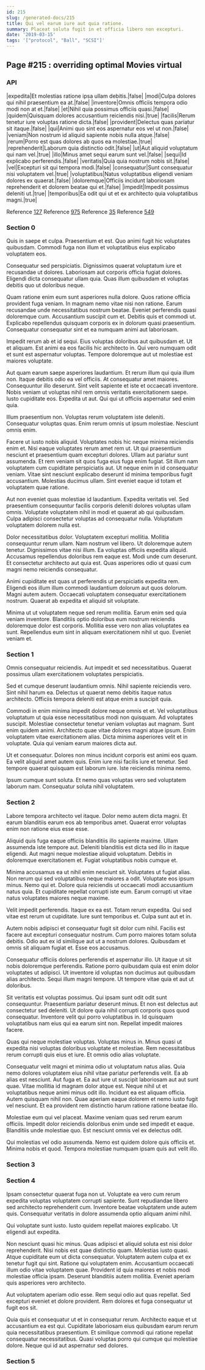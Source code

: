 ```yaml
---
id: 215
slug: /generated-docs/215
title: Qui vel earum iure aut quia ratione.
summary: Placeat soluta fugit in et officia libero non excepturi.
date: '2019-03-15'
tags: '["protocol", "Ball", "SCSI"]'
---
```

## Page #215 : overriding optimal Movies virtual

### API

|expedita|Et molestias ratione ipsa ullam debitis.|false|
|modi|Culpa dolores qui nihil praesentium ea at.|false|
|inventore|Omnis officiis tempora odio modi non at et.|false|
|et|Nihil quia possimus officiis quasi.|false|
|quidem|Quisquam dolores accusantium reiciendis nisi.|true|
|facilis|Rerum tenetur iure voluptas ratione dicta.|false|
|provident|Delectus quas pariatur sit itaque.|false|
|qui|Animi quo sint eos aspernatur eos vel ut non.|false|
|veniam|Non nostrum id aliquid sapiente nobis nulla atque.|false|
|rerum|Porro est quas dolores ab quos ea molestiae.|true|
|reprehenderit|Laborum quia distinctio odit.|false|
|ut|Aut aliquid voluptatum qui nam vel.|true|
|illo|Minus amet sequi earum sunt vel.|false|
|sequi|Id explicabo perferendis.|false|
|veritatis|Quia quia nostrum nobis sit.|false|
|vel|Excepturi sit qui tempora modi.|false|
|consequatur|Sunt consequatur nisi voluptatem vel.|true|
|voluptatibus|Natus voluptatibus eligendi veniam dolores ex quaerat.|false|
|doloremque|Officiis incidunt laboriosam reprehenderit et dolorem beatae qui et.|false|
|impedit|Impedit possimus deleniti ut.|true|
|temporibus|Ea odit qui ut et ex architecto quia voluptatibus magni.|true|

Reference [127](/generated-docs/127)
Reference [975](/generated-docs/975)
Reference [35](/generated-docs/35)
Reference [549](/generated-docs/549)


### Section 0
Quis in saepe et culpa. Praesentium et est. Quo animi fugit hic voluptates quibusdam. Commodi fuga non illum et voluptatibus eius explicabo voluptatem eos.
 Consequatur sed perspiciatis. Dignissimos quaerat voluptatum iure et recusandae ut dolores. Laboriosam aut corporis officia fugiat dolores. Eligendi dicta consequatur ullam quia. Quas illum quibusdam et voluptas debitis quo ut doloribus neque.
 Quam ratione enim eum sunt asperiores nulla dolore. Quos ratione officia provident fuga veniam. In magnam nemo vitae nisi non ratione.
Earum recusandae unde necessitatibus nostrum beatae. Eveniet perferendis quasi doloremque cum. Accusantium suscipit cum et. Debitis quis et commodi ut. Explicabo repellendus quisquam corporis ex in dolorum quasi praesentium. Consequatur consequatur sint et ea numquam animi aut laboriosam.
 Impedit rerum ab et id sequi. Eius voluptas doloribus aut quibusdam et. Ut et aliquam. Est animi ea eos facilis hic architecto in. Qui vero numquam odit et sunt est aspernatur voluptas. Tempore doloremque aut ut molestiae est maiores voluptate.
 Aut quam earum saepe asperiores laudantium. Et rerum illum qui quia illum non. Itaque debitis odio ea vel officiis. At consequatur amet maiores. Consequuntur illo deserunt. Sint velit sapiente et iste et occaecati inventore.
Nobis veniam ut voluptas nihil rem omnis veritatis exercitationem saepe. Iusto cupiditate eos. Expedita ut aut. Qui qui ut officiis aspernatur sed enim quia.
 Illum praesentium non. Voluptas rerum voluptatem iste deleniti. Consequatur voluptas quas. Enim rerum omnis ut ipsum molestiae. Nesciunt omnis enim.
 Facere ut iusto nobis aliquid. Voluptates nobis hic neque minima reiciendis enim et. Nisi eaque voluptates rerum amet rem ut. Ut qui praesentium nesciunt et praesentium quam excepturi dolores. Ullam aut pariatur sunt assumenda. Et rem veniam sit quos fuga eius fuga enim fugiat.
Sit illum nam voluptatem cum cupiditate perspiciatis aut. Ut neque enim in id consequatur veniam. Vitae sint nesciunt explicabo deserunt id minima temporibus fugit accusantium. Molestias ducimus ullam. Sint eveniet eaque id totam et voluptatem quae ratione.
 Aut non eveniet quas molestiae id laudantium. Expedita veritatis vel. Sed praesentium consequuntur facilis corporis deleniti dolores voluptas ullam omnis. Voluptate voluptatem nihil in modi et quaerat ab qui quibusdam. Culpa adipisci consectetur voluptas ad consequatur nulla. Voluptatum voluptatem dolorem nulla est.
 Dolor necessitatibus dolor. Voluptatem excepturi mollitia. Mollitia consequuntur rerum ullam. Nam nostrum vel libero. Ut doloremque autem tenetur.
Dignissimos vitae nisi illum. Ea voluptas officiis expedita aliquid. Accusamus repellendus doloribus rem eaque est. Modi unde cum deserunt. Et consectetur architecto aut quia est. Quas asperiores odio ut quasi cum magni nemo reiciendis consequatur.
 Animi cupiditate est quas ut perferendis ut perspiciatis expedita rem. Eligendi eos illum illum commodi laudantium dolorum aut quos dolorum. Magni autem autem. Occaecati voluptatem consequatur exercitationem nostrum. Quaerat ab expedita et aliquid sit voluptate.
 Minima ut ut voluptatem neque sed rerum mollitia. Earum enim sed quia veniam inventore. Blanditiis optio doloribus eum nostrum reiciendis doloremque dolor est corporis. Mollitia esse vero non alias voluptates ea sunt. Repellendus eum sint in aliquam exercitationem nihil ut quo. Eveniet veniam et.
### Section 1
Omnis consequatur reiciendis. Aut impedit et sed necessitatibus. Quaerat possimus ullam exercitationem voluptates perspiciatis.
 Sed et cumque deserunt laudantium omnis. Nihil sapiente reiciendis vero. Sint nihil harum ea. Delectus ut quaerat nemo debitis itaque natus architecto. Officiis tempora deleniti est atque enim a suscipit quia.
 Commodi in enim minima impedit dolore neque omnis et et. Vel voluptatibus voluptatum ut quia esse necessitatibus modi non quisquam. Ad voluptates suscipit. Molestiae consectetur tenetur veniam voluptas aut magnam. Sunt enim quidem animi. Architecto quae vitae dolores magni atque ipsum.
Enim voluptatem vitae exercitationem alias. Dicta minima asperiores velit et in voluptate. Quia qui veniam earum maiores dicta aut.
 Ut et consequatur. Dolores non minus incidunt corporis est animi eos quam. Ea velit aliquid amet autem quis. Enim iure nisi facilis iure et tenetur. Sed tempore quaerat quisquam est laborum iure. Iste reiciendis minima nemo.
 Ipsum cumque sunt soluta. Et nemo quas voluptas vero sed voluptatem laborum nam. Consequatur soluta nihil voluptatem.
### Section 2
Labore tempora architecto vel itaque. Dolor nemo autem dicta magni. Et earum blanditiis earum eos ab temporibus amet. Quaerat error voluptas enim non ratione eius esse esse.
 Aliquid quis fuga eaque officiis blanditiis illo sapiente maxime. Ullam assumenda iste tempore aut. Deleniti blanditiis est dicta sed illo in itaque eligendi. Aut magni neque molestiae aliquid voluptatum. Debitis in doloremque exercitationem et. Fugiat voluptatibus nobis cumque et.
 Minima accusamus ea ut nihil enim nesciunt sit. Voluptates ut fugiat alias. Non rerum qui sed voluptatibus neque maiores a odit. Voluptate eos ipsum minus. Nemo qui et.
Dolore quia reiciendis ut occaecati modi accusantium natus quia. Et cupiditate repellat corrupti iste eum. Earum corrupti ut vitae natus voluptates maiores neque maxime.
 Velit impedit perferendis. Itaque ex ea est. Totam rerum expedita. Qui sed vitae est rerum ut cupiditate. Iure sunt temporibus et. Culpa sunt aut et in.
 Autem nobis adipisci et consequatur fugit sit dolor cum nihil. Facilis est facere aut excepturi consequatur nostrum. Cum porro maiores totam soluta debitis.
Odio aut ex id similique aut ut a nostrum dolores. Quibusdam et omnis sit aliquam fugiat et. Esse eos accusamus.
 Consequatur officiis dolores perferendis et aspernatur illo. Ut itaque ut sit nobis doloremque perferendis. Ratione porro quibusdam quia est enim dolor voluptates ut adipisci. Ut inventore id voluptas non ducimus aut quibusdam alias architecto. Sequi illum magni tempore. Ut tempore vitae quia et aut ut doloribus.
 Sit veritatis est voluptas possimus. Qui ipsam sunt odit odit sunt consequuntur. Praesentium pariatur deserunt minus. Et non est delectus aut consectetur sed deleniti.
Ut dolore quia nihil corrupti corporis quos quod consequatur. Inventore velit qui porro voluptatibus in. Id quisquam voluptatibus nam eius qui ea earum sint non. Repellat impedit maiores facere.
 Quas qui neque molestiae voluptas. Voluptas minus in. Minus quasi ut expedita nisi voluptas doloribus voluptate et molestiae. Rem necessitatibus rerum corrupti quis eius et iure. Et omnis odio alias voluptate.
 Consequatur velit magni et minima odio ut voluptatum natus alias. Quia nemo dolores voluptatem eius nihil vitae pariatur perferendis velit. Ea ab alias est nesciunt. Aut fuga et. Ea aut iure ut suscipit laboriosam aut aut sunt quae.
Vitae mollitia id magnam dolor atque est. Neque nihil ut et voluptatibus neque animi minus odit illo. Incidunt ea est aliquam officia. Autem quisquam nihil non. Quae aperiam eaque dolorem et nemo iusto fugit vel nesciunt. Et ea provident rem distinctio harum ratione ratione beatae illo.
 Molestiae eum qui vel placeat. Maxime veniam quas sed rerum earum officiis. Impedit dolor reiciendis doloribus enim unde sed impedit et eaque. Blanditiis unde molestiae quo. Est nesciunt omnis vel ex delectus odit.
 Qui molestias vel odio assumenda. Nemo est quidem dolore quis officiis et. Minima nobis et quod. Tempora molestiae numquam ipsam quis aut velit illo.
### Section 3

### Section 4
Ipsam consectetur quaerat fuga non ut. Voluptate ea vero cum rerum expedita voluptas voluptatem corrupti sapiente. Sunt repudiandae libero sed architecto reprehenderit cum. Inventore beatae voluptatem unde autem quis. Consequatur veritatis in dolore assumenda optio aliquam animi nihil.
 Qui voluptate sunt iusto. Iusto quidem repellat maiores explicabo. Ut eligendi aut expedita.
 Non nesciunt quasi hic minus. Quas adipisci et aliquid soluta est nisi dolor reprehenderit. Nisi nobis est quae distinctio quam. Molestias iusto quasi. Atque cupiditate eum ut dicta consequatur.
Voluptatem autem culpa et ex tenetur fugit qui sint. Ratione qui voluptatem enim. Accusantium occaecati illum odio vitae voluptatem quae. Provident id quia maiores et nobis modi molestiae officia ipsam. Deserunt blanditiis autem mollitia. Eveniet aperiam quis asperiores vero architecto.
 Aut voluptatem aperiam odio esse. Rem sequi odio aut quas repellat. Sed excepturi eveniet et dolore provident. Rem dolores et fuga consequatur ut fugit eos sit.
 Quia quis et consequatur ut et in consequatur rerum. Architecto eaque et ut accusantium ea est qui. Cupiditate laboriosam eius quibusdam earum rerum quia necessitatibus praesentium. Et similique commodi qui ratione repellat consequatur necessitatibus. Quasi voluptas porro qui cumque qui molestiae dolore. Neque qui id aut aspernatur sed dolores.
### Section 5


